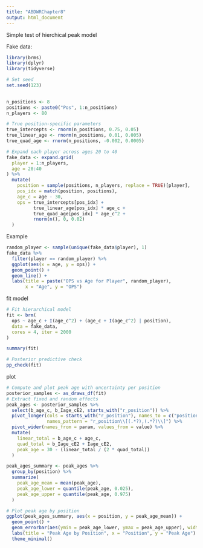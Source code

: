 ```yaml
---
title: "ABDWRChapter8"
output: html_document
---
```


Simple test of hierchical peak model


Fake data:
```r
library(brms)
library(dplyr)
library(tidyverse)

# Set seed
set.seed(123)

 
n_positions <- 8
positions <- paste0("Pos", 1:n_positions)
n_players <- 80

# True position-specific parameters
true_intercepts <- rnorm(n_positions, 0.75, 0.05)
true_linear_age <- rnorm(n_positions, 0.01, 0.005)
true_quad_age <- rnorm(n_positions, -0.002, 0.0005)

# Expand each player across ages 20 to 40
fake_data <- expand.grid(
  player = 1:n_players,
  age = 20:40
) %>%
  mutate(
    position = sample(positions, n_players, replace = TRUE)[player],
    pos_idx = match(position, positions),
    age_c = age - 30,
    ops = true_intercepts[pos_idx] + 
          true_linear_age[pos_idx] * age_c + 
          true_quad_age[pos_idx] * age_c^2 + 
          rnorm(n(), 0, 0.02)
  )
```

Example

```r
random_player <- sample(unique(fake_data$player), 1)
fake_data %>%
  filter(player == random_player) %>%
  ggplot(aes(x = age, y = ops)) +
  geom_point() +
  geom_line() +
  labs(title = paste("OPS vs Age for Player", random_player),
       x = "Age", y = "OPS")
```


fit model

```r
# Fit hierarchical model
fit <- brm(
  ops ~ age_c + I(age_c^2) + (age_c + I(age_c^2) | position),
  data = fake_data,
  cores = 4, iter = 2000
)

summary(fit)

# Posterior predictive check
pp_check(fit)
```



plot 

```r
# Compute and plot peak age with uncertainty per position
posterior_samples <- as_draws_df(fit)
# Extract fixed and random effects
peak_ages <- posterior_samples %>%
  select(b_age_c, b_Iage_cE2, starts_with("r_position")) %>%
  pivot_longer(cols = starts_with("r_position"), names_to = c("position", "param"),
               names_pattern = "r_position\\[(.*?),(.*?)\\]") %>%
  pivot_wider(names_from = param, values_from = value) %>%
  mutate(
    linear_total = b_age_c + age_c,
    quad_total = b_Iage_cE2 + Iage_cE2,
    peak_age = 30 - (linear_total / (2 * quad_total))
  )

peak_ages_summary <- peak_ages %>%
  group_by(position) %>%
  summarize(
    peak_age_mean = mean(peak_age),
    peak_age_lower = quantile(peak_age, 0.025),
    peak_age_upper = quantile(peak_age, 0.975)
  )

# Plot peak age by position
ggplot(peak_ages_summary, aes(x = position, y = peak_age_mean)) +
  geom_point() +
  geom_errorbar(aes(ymin = peak_age_lower, ymax = peak_age_upper), width = 0.2) +
  labs(title = "Peak Age by Position", x = "Position", y = "Peak Age") +
  theme_minimal()

```
